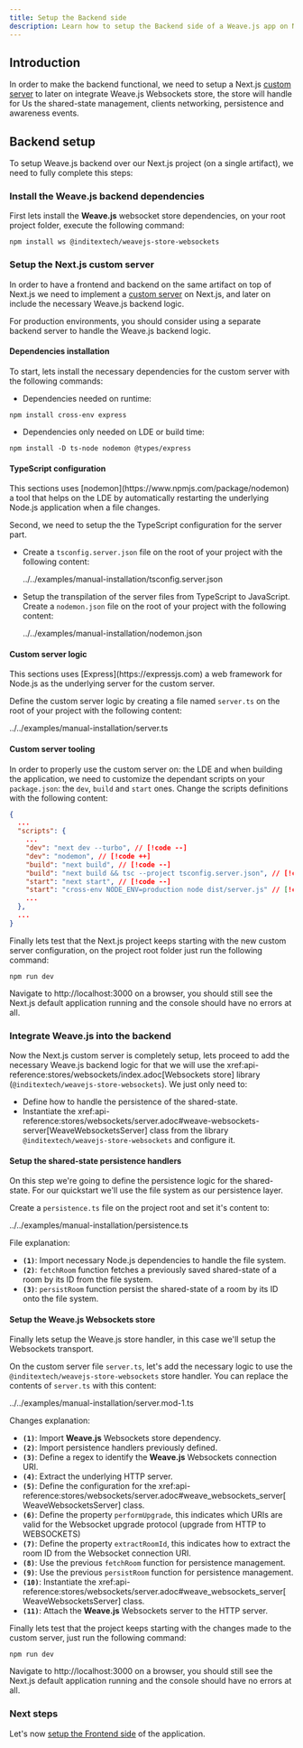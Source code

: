 ```yaml
---
title: Setup the Backend side
description: Learn how to setup the Backend side of a Weave.js app on Next.js
---
```


## Introduction

In order to make the backend functional, we need to setup a Next.js
[custom server](https://nextjs.org/docs/14/pages/building-your-application/configuring/custom-server)
to later on integrate Weave.js Websockets store, the store will handle for Us
the shared-state management, clients networking, persistence and awareness events.

## Backend setup

To setup Weave.js backend over our Next.js project (on a single artifact), we need
to fully complete this steps:

<div className="fd-steps">

<div className="[&_h3]:fd-step">
 
### Install the Weave.js backend dependencies

First lets install the **Weave.js** websocket store dependencies, on your root project folder,
execute the following command:

```shell
npm install ws @inditextech/weavejs-store-websockets
```

</div>

<div className="[&_h3]:fd-step">
 
### Setup the Next.js custom server

In order to have a frontend and backend on the same artifact on top of Next.js we need to implement
a [custom server](https://nextjs.org/docs/14/pages/building-your-application/configuring/custom-server)
on Next.js, and later on include the necessary Weave.js backend logic.

<Callout title="Not recommended for production" type="warn">
  For production environments, you should consider using a separate backend server to
  handle the Weave.js backend logic.

</Callout>

#### Dependencies installation

To start, lets install the necessary dependencies for the custom server with the following commands:

- Dependencies needed on runtime:

```shell
npm install cross-env express
```

- Dependencies only needed on LDE or build time:

```shell
npm install -D ts-node nodemon @types/express
```

#### TypeScript configuration

<Callout title="Nodemon" type="note">
  This sections uses [nodemon](https://www.npmjs.com/package/nodemon) a tool
  that helps on the LDE by automatically restarting the underlying Node.js
  application when a file changes.
</Callout>

Second, we need to setup the the TypeScript configuration for the server part.

- Create a `tsconfig.server.json` file on the root of your project with the following content:

  <include lang="json" meta='title="tsconfig.server.json"'>
    ../../examples/manual-installation/tsconfig.server.json
  </include>

- Setup the transpilation of the server files from TypeScript to JavaScript. Create a
  `nodemon.json` file on the root of your project with the following content:

  <include lang="json" meta='title="nodemon.json"'>
    ../../examples/manual-installation/nodemon.json
  </include>

#### Custom server logic

<Callout title="Nodemon" type="note">
  This sections uses [Express](https://expressjs.com) a web framework for
  Node.js as the underlying server for the custom server.
</Callout>

Define the custom server logic by creating a file named `server.ts` on the root of your project
with the following content:

<include lang="ts" meta='title="tsconfig.server.json"'>
  ../../examples/manual-installation/server.ts
</include>

#### Custom server tooling

In order to properly use the custom server on: the LDE and when building the application,
we need to customize the dependant scripts on your `package.json`: the `dev`, `build` and `start` ones.
Change the scripts definitions with the following content:

```json
{
  ...
  "scripts": {
    ...
    "dev": "next dev --turbo", // [!code --]
    "dev": "nodemon", // [!code ++]
    "build": "next build", // [!code --]
    "build": "next build && tsc --project tsconfig.server.json", // [!code ++]
    "start": "next start", // [!code --]
    "start": "cross-env NODE_ENV=production node dist/server.js" // [!code ++]
    ...
  },
  ...
}
```

Finally lets test that the Next.js project keeps starting with the new custom server configuration,
on the project root folder just run the following command:

```shell
npm run dev
```

Navigate to http://localhost:3000 on a browser, you should still see the Next.js default application running
and the console should have no errors at all.

</div>

<div className="[&_h3]:fd-step">
 
### Integrate Weave.js into the backend

Now the Next.js custom server is completely setup, lets proceed to add the necessary Weave.js
backend logic for that we will use the xref:api-reference:stores/websockets/index.adoc[Websockets store] library
(`@inditextech/weavejs-store-websockets`). We just only need to:

- Define how to handle the persistence of the shared-state.
- Instantiate the xref:api-reference:stores/websockets/server.adoc#weave-websockets-server[WeaveWebsocketsServer] class from
  the library `@inditextech/weavejs-store-websockets` and configure it.

#### Setup the shared-state persistence handlers

On this step we're going to define the persistence logic for the shared-state. For our quickstart we'll
use the file system as our persistence layer.

Create a `persistence.ts` file on the project root and set it's content to:

<include lang="ts" meta='title="persistence.ts"'>
  ../../examples/manual-installation/persistence.ts
</include>

File explanation:

- **`(1)`**: Import necessary Node.js dependencies to handle the file system.
- **`(2)`**: `fetchRoom` function fetches a previously saved shared-state of a room by its ID from the file system.
- **`(3)`**: `persistRoom` function persist the shared-state of a room by its ID onto the file system.

#### Setup the Weave.js Websockets store

Finally lets setup the Weave.js store handler, in this case we'll setup the Websockets transport.

On the custom server file `server.ts`, let's add the necessary logic to use the `@inditextech/weavejs-store-websockets`
store handler. You can replace the contents of `server.ts` with this content:

<include lang="ts" meta='title="server.ts"'>
  ../../examples/manual-installation/server.mod-1.ts
</include>

Changes explanation:

- **`(1)`**: Import **Weave.js** Websockets store dependency.
- **`(2)`**: Import persistence handlers previously defined.
- **`(3)`**: Define a regex to identify the **Weave.js** Websockets connection URI.
- **`(4)`**: Extract the underlying HTTP server.
- **`(5)`**: Define the configuration for the xref:api-reference:stores/websockets/server.adoc#weave_websockets_server[WeaveWebsocketsServer] class.
- **`(6)`**: Define the property `performUpgrade`, this indicates which URIs are valid for the Websocket upgrade protocol
  (upgrade from HTTP to WEBSOCKETS)
- **`(7)`**: Define the property `extractRoomId`, this indicates how to extract the room ID from the Websocket connection URI.
- **`(8)`**: Use the previous `fetchRoom` function for persistence management.
- **`(9)`**: Use the previous `persistRoom` function for persistence management.
- **`(10)`**: Instantiate the xref:api-reference:stores/websockets/server.adoc#weave_websockets_server[WeaveWebsocketsServer] class.
- **`(11)`**: Attach the **Weave.js** Websockets server to the HTTP server.

Finally lets test that the project keeps starting with the changes made to the custom server, just run
the following command:

```shell
npm run dev
```

Navigate to http://localhost:3000 on a browser, you should still see the Next.js default application running
and the console should have no errors at all.

</div>

</div>

### Next steps

Let's now [setup the Frontend side](/docs/main/manual-installation/frontend) of the application.
